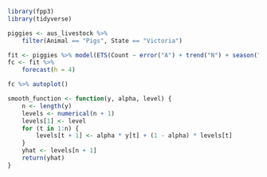 ```r
library(fpp3)
library(tidyverse)
```

```r
piggies <- aus_livestock %>%
    filter(Animal == "Pigs", State == "Victoria")

fit <- piggies %>% model(ETS(Count ~ error("A") + trend("N") + season("N")))
fc <- fit %>%
    forecast(h = 4)

fc %>% autoplot()
```

```r
smooth_function <- function(y, alpha, level) {
    n <- length(y)
    levels <- numerical(n + 1)
    levels[1] <- level
    for (t in 1:n) {
        levels[t + 1] <- alpha * y[t] + (1 - alpha) * levels[t]
    }
    yhat <- levels[n + 1]
    return(yhat)
}
```